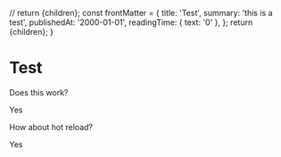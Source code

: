   // return <PageSkeleton>{children}</PageSkeleton>;
  const frontMatter = {
    title: 'Test',
    summary: 'this is a test',
    publishedAt: '2000-01-01',
    readingTime: { text: '0' },
  };
  return <BlogLayout frontMatter={frontMatter}>{children}</BlogLayout>;
}

# Test

Does this work?

Yes

How about hot reload?

Yes
